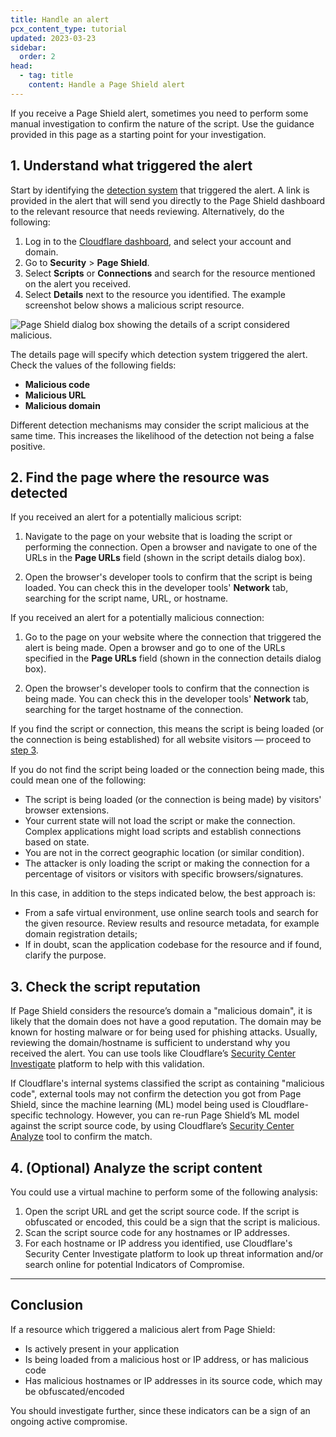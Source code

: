 ```yaml
---
title: Handle an alert
pcx_content_type: tutorial
updated: 2023-03-23
sidebar:
  order: 2
head:
  - tag: title
    content: Handle a Page Shield alert
---
```


If you receive a Page Shield alert, sometimes you need to perform some manual investigation to confirm the nature of the script. Use the guidance provided in this page as a starting point for your investigation.

## 1. Understand what triggered the alert

Start by identifying the [detection system](/page-shield/how-it-works/malicious-script-detection/) that triggered the alert. A link is provided in the alert that will send you directly to the Page Shield dashboard to the relevant resource that needs reviewing. Alternatively, do the following:

1. Log in to the [Cloudflare dashboard](https://dash.cloudflare.com/), and select your account and domain.
2. Go to **Security** > **Page Shield**.
3. Select **Scripts** or **Connections** and search for the resource mentioned on the alert you received.
4. Select **Details** next to the resource you identified. The example screenshot below shows a malicious script resource.

![Page Shield dialog box showing the details of a script considered malicious.](~/assets/images/page-shield/handle-alert-malicious-script-example.png)

The details page will specify which detection system triggered the alert. Check the values of the following fields:

- **Malicious code**
- **Malicious URL**
- **Malicious domain**

Different detection mechanisms may consider the script malicious at the same time. This increases the likelihood of the detection not being a false positive.

## 2. Find the page where the resource was detected

If you received an alert for a potentially malicious script:

1. Navigate to the page on your website that is loading the script or performing the connection. Open a browser and navigate to one of the URLs in the **Page URLs** field (shown in the script details dialog box).

2. Open the browser's developer tools to confirm that the script is being loaded. You can check this in the developer tools' **Network** tab, searching for the script name, URL, or hostname.

If you received an alert for a potentially malicious connection:

1. Go to the page on your website where the connection that triggered the alert is being made. Open a browser and go to one of the URLs specified in the **Page URLs** field (shown in the connection details dialog box).

2. Open the browser's developer tools to confirm that the connection is being made. You can check this in the developer tools' **Network** tab, searching for the target hostname of the connection.

If you find the script or connection, this means the script is being loaded (or the connection is being established) for all website visitors — proceed to [step 3](#3-check-the-script-reputation).

If you do not find the script being loaded or the connection being made, this could mean one of the following:

- The script is being loaded (or the connection is being made) by visitors' browser extensions.
- Your current state will not load the script or make the connection. Complex applications might load scripts and establish connections based on state.
- You are not in the correct geographic location (or similar condition).
- The attacker is only loading the script or making the connection for a percentage of visitors or visitors with specific browsers/signatures.

In this case, in addition to the steps indicated below, the best approach is:

- From a safe virtual environment, use online search tools and search for the given resource. Review results and resource metadata, for example domain registration details;
- If in doubt, scan the application codebase for the resource and if found, clarify the purpose.

## 3. Check the script reputation

If Page Shield considers the resource’s domain a "malicious domain", it is likely that the domain does not have a good reputation. The domain may be known for hosting malware or for being used for phishing attacks. Usually, reviewing the domain/hostname is sufficient to understand why you received the alert. You can use tools like Cloudflare’s [Security Center Investigate](https://dash.cloudflare.com/?to=/:account/security-center/investigate) platform to help with this validation.

If Cloudflare's internal systems classified the script as containing "malicious code", external tools may not confirm the detection you got from Page Shield, since the machine learning (ML) model being used is Cloudflare-specific technology. However, you can re-run Page Shield’s ML model against the script source code, by using Cloudflare’s [Security Center Analyze](https://dash.cloudflare.com/?to=/:account/security-center/investigate/analyze) tool to confirm the match.

## 4. (Optional) Analyze the script content

You could use a virtual machine to perform some of the following analysis:

1. Open the script URL and get the script source code. If the script is obfuscated or encoded, this could be a sign that the script is malicious.
2. Scan the script source code for any hostnames or IP addresses.
3. For each hostname or IP address you identified, use Cloudflare's Security Center Investigate platform to look up threat information and/or search online for potential Indicators of Compromise.

---

## Conclusion

If a resource which triggered a malicious alert from Page Shield:

- Is actively present in your application
- Is being loaded from a malicious host or IP address, or has malicious code
- Has malicious hostnames or IP addresses in its source code, which may be obfuscated/encoded

You should investigate further, since these indicators can be a sign of an ongoing active compromise.
